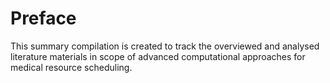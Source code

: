 # Preface {.unnumbered}

This summary compilation is created to track the overviewed and analysed literature materials in scope of advanced computational approaches for medical resource scheduling.
